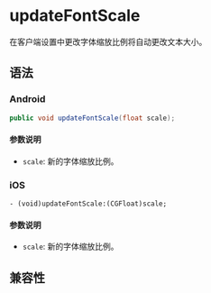 # updateFontScale

在客户端设置中更改字体缩放比例将自动更改文本大小。

## 语法

### Android

```java
public void updateFontScale(float scale);
```

#### 参数说明

- `scale`: 新的字体缩放比例。

### iOS

```objc
- (void)updateFontScale:(CGFloat)scale;
```

#### 参数说明

- `scale`: 新的字体缩放比例。

## 兼容性


<LegacyCompatTable metadata="lynx-native-api/lynx-view/update-font-scale" />
